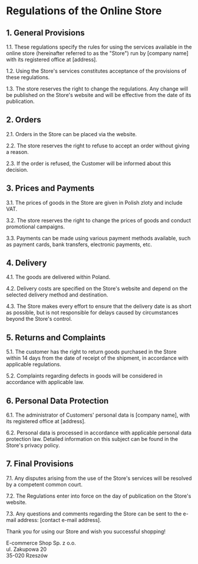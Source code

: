 # Regulations of the Online Store

## 1. General Provisions

1.1. These regulations specify the rules for using the services available in the online store (hereinafter referred to as the "Store") run by [company name] with its registered office at [address].

1.2. Using the Store's services constitutes acceptance of the provisions of these regulations.

1.3. The store reserves the right to change the regulations. Any change will be published on the Store's website and will be effective from the date of its publication.

## 2. Orders

2.1. Orders in the Store can be placed via the website.

2.2. The store reserves the right to refuse to accept an order without giving a reason.

2.3. If the order is refused, the Customer will be informed about this decision.

## 3. Prices and Payments

3.1. The prices of goods in the Store are given in Polish zloty and include VAT.

3.2. The store reserves the right to change the prices of goods and conduct promotional campaigns.

3.3. Payments can be made using various payment methods available, such as payment cards, bank transfers, electronic payments, etc.

## 4. Delivery

4.1. The goods are delivered within Poland.

4.2. Delivery costs are specified on the Store's website and depend on the selected delivery method and destination.

4.3. The Store makes every effort to ensure that the delivery date is as short as possible, but is not responsible for delays caused by circumstances beyond the Store's control.

## 5. Returns and Complaints

5.1. The customer has the right to return goods purchased in the Store within 14 days from the date of receipt of the shipment, in accordance with applicable regulations.

5.2. Complaints regarding defects in goods will be considered in accordance with applicable law.

## 6. Personal Data Protection

6.1. The administrator of Customers' personal data is [company name], with its registered office at [address].

6.2. Personal data is processed in accordance with applicable personal data protection law. Detailed information on this subject can be found in the Store's privacy policy.

## 7. Final Provisions

7.1. Any disputes arising from the use of the Store's services will be resolved by a competent common court.

7.2. The Regulations enter into force on the day of publication on the Store's website.

7.3. Any questions and comments regarding the Store can be sent to the e-mail address: [contact e-mail address].

Thank you for using our Store and wish you successful shopping!

E-commerce Shop Sp. z o.o.\
ul. Zakupowa 20\
35-020 Rzeszów
